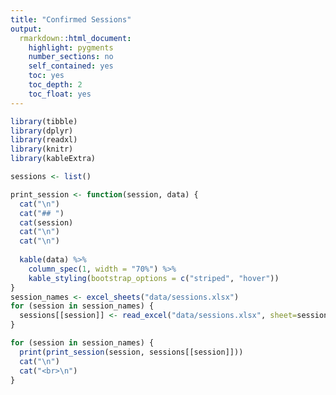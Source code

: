 ```yaml
---
title: "Confirmed Sessions"
output: 
  rmarkdown::html_document:
    highlight: pygments
    number_sections: no
    self_contained: yes
    toc: yes
    toc_depth: 2
    toc_float: yes
---
```

```r
library(tibble)
library(dplyr)
library(readxl)
library(knitr)
library(kableExtra)

sessions <- list()

print_session <- function(session, data) {
  cat("\n")
  cat("## ")
  cat(session)
  cat("\n")
  cat("\n")
  
  kable(data) %>%
    column_spec(1, width = "70%") %>%
    kable_styling(bootstrap_options = c("striped", "hover"))
}
session_names <- excel_sheets("data/sessions.xlsx")
for (session in session_names) {
  sessions[[session]] <- read_excel("data/sessions.xlsx", sheet=session) 
}


```

```r

for (session in session_names) {
  print(print_session(session, sessions[[session]]))
  cat("\n")
  cat("<br>\n")
}

```
